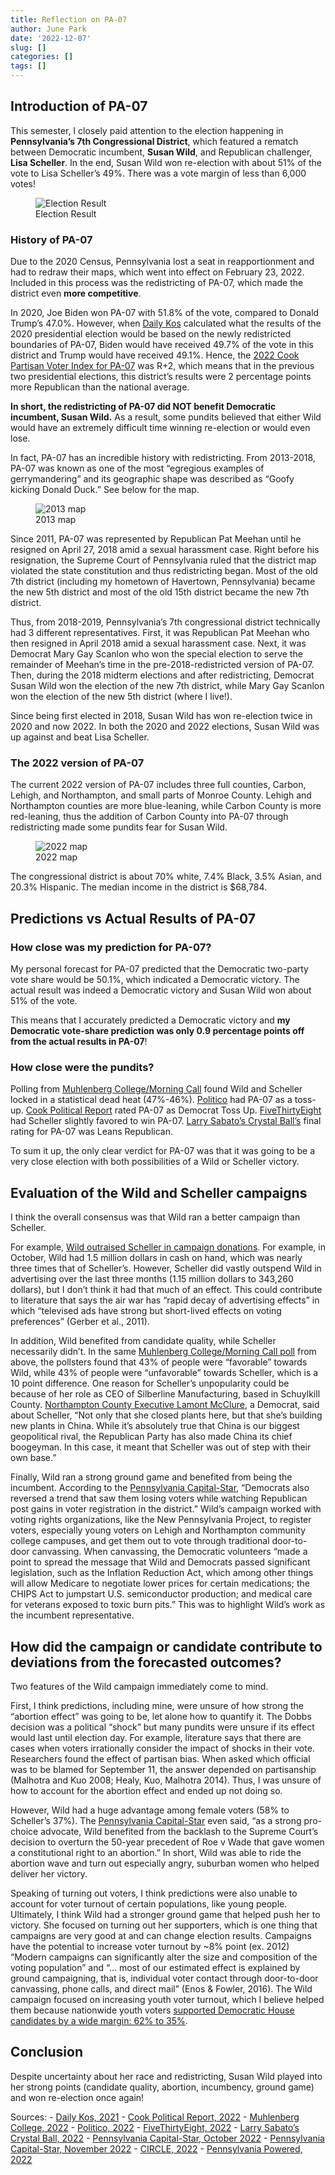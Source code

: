 ```yaml
---
title: Reflection on PA-07
author: June Park
date: '2022-12-07'
slug: []
categories: []
tags: []
---
```


## Introduction of PA-07
This semester, I closely paid attention to the election happening in **Pennsylvania’s 7th Congressional District**, which featured a rematch between Democratic incumbent, **Susan Wild**, and Republican challenger, **Lisa Scheller**. In the end, Susan Wild won re-election with about 51% of the vote to Lisa Scheller’s 49%. There was a vote margin of less than 6,000 votes! 

![Election Result](Susan Wild Victory.png)

### History of PA-07
Due to the 2020 Census, Pennsylvania lost a seat in reapportionment and had to redraw their maps, which went into effect on February 23, 2022. Included in this process was the redistricting of PA-07, which made the district even **more competitive**.  

In 2020, Joe Biden won PA-07 with 51.8% of the vote, compared to Donald Trump’s 47.0%. However, when [Daily Kos](https://www.dailykos.com/stories/2021/9/29/2055001/-Daily-Kos-Elections-2020-presidential-results-by-congressional-district-for-new-and-old-districts) calculated what the results of the 2020 presidential election would be based on the newly redistricted boundaries of PA-07, Biden would have received 49.7% of the vote in this district and Trump would have received 49.1%. Hence, the [2022 Cook Partisan Voter Index for PA-07](https://www.cookpolitical.com/cook-pvi/2022-partisan-voting-index) was R+2, which means that in the previous two presidential elections, this district’s results were 2 percentage points more Republican than the national average. 

**In short, the redistricting of PA-07 did NOT benefit Democratic incumbent, Susan Wild.** As a result, some pundits believed that either Wild would have an extremely difficult time winning re-election or would even lose. 

In fact, PA-07 has an incredible history with redistricting. From 2013-2018, PA-07 was known as one of the most “egregious examples of gerrymandering” and its geographic shape was described as “Goofy kicking Donald Duck.” See below for the map.

![2013 map](2013 version.jpg)

Since 2011, PA-07 was represented by Republican Pat Meehan until he resigned on April 27, 2018 amid a sexual harassment case. Right before his resignation, the Supreme Court of Pennsylvania ruled that the district map violated the state constitution and thus redistricting began. Most of the old 7th district (including my hometown of Havertown, Pennsylvania) became the new 5th district and most of the old 15th district became the new 7th district. 

Thus, from 2018-2019, Pennsylvania’s 7th congressional district technically had 3 different representatives. First, it was Republican Pat Meehan who then resigned in April 2018 amid a sexual harassment case. Next, it was Democrat Mary Gay Scanlon who won the special election to serve the remainder of Meehan’s time in the pre-2018-redistricted version of PA-07. Then, during the 2018 midterm elections and after redistricting, Democrat Susan Wild won the election of the new 7th district, while Mary Gay Scanlon won the election of the new 5th district (where I live!). 

Since being first elected in 2018, Susan Wild has won re-election twice in 2020 and now 2022. In both the 2020 and 2022 elections, Susan Wild was up against and beat Lisa Scheller. 

### The 2022 version of PA-07
The current 2022 version of PA-07 includes three full counties, Carbon, Lehigh, and Northampton, and small parts of Monroe County. Lehigh and Northampton counties are more blue-leaning, while Carbon County is more red-leaning, thus the addition of Carbon County into PA-07 through redistricting made some pundits fear for Susan Wild. 

![2022 map](2022 version.png)

The congressional district is about 70% white, 7.4% Black, 3.5% Asian, and 20.3% Hispanic. The median income in the district is $68,784. 

## Predictions vs Actual Results of PA-07
### How close was my prediction for PA-07?
My personal forecast for PA-07 predicted that the Democratic two-party vote share would be 50.1%, which indicated a Democratic victory. The actual result was indeed a Democratic victory and Susan Wild won about 51% of the vote.

This means that I accurately predicted a Democratic victory and **my Democratic vote-share prediction was only 0.9 percentage points off from the actual results in PA-07**!

### How close were the pundits?
Polling from [Muhlenberg College/Morning Call](https://www.muhlenberg.edu/aboutus/polling/politicselectionssurveys/archivedpolls/2022-pennsylvania7thdistrictpoll/) found Wild and Scheller locked in a statistical dead heat (47%-46%). [Politico](https://www.politico.com/2022-election/race-forecasts-ratings-and-predictions/pennsylvania/house/district-07/) had PA-07 as a toss-up. [Cook Political Report](https://www.cookpolitical.com/ratings/house-race-ratings) rated PA-07 as Democrat Toss Up. [FiveThirtyEight](https://projects.fivethirtyeight.com/2022-election-forecast/house/pennsylvania/7/) had Scheller slightly favored to win PA-07. [Larry Sabato’s Crystal Ball’s](https://centerforpolitics.org/crystalball/articles/final-ratings-for-the-2022-election/) final rating for PA-07 was Leans Republican. 

To sum it up, the only clear verdict for PA-07 was that it was going to be a very close election with both possibilities of a Wild or Scheller victory. 

## Evaluation of the Wild and Scheller campaigns
I think the overall consensus was that Wild ran a better campaign than Scheller. 

For example, [Wild outraised Scheller in campaign donations](https://www.penncapital-star.com/election-2022/in-the-lehigh-valleys-7th-district-democrat-wild-rakes-in-cash-republican-scheller-spends-on-ads/). For example, in October, Wild had 1.5 million dollars in cash on hand, which was nearly three times that of Scheller’s. However, Scheller did vastly outspend Wild in advertising over the last three months (1.15 million dollars to 343,260 dollars), but I don’t think it had that much of an effect. This could contribute to literature that says the air war has “rapid decay of advertising effects” in which “televised ads have strong but short-lived effects on voting preferences” (Gerber et al., 2011).

In addition, Wild benefited from candidate quality, while Scheller necessarily didn’t. In the same [Muhlenberg College/Morning Call poll](https://www.muhlenberg.edu/aboutus/polling/politicselectionssurveys/archivedpolls/2022-pennsylvania7thdistrictpoll/) from above, the pollsters found that 43% of people were “favorable” towards Wild, while 43% of people were “unfavorable” towards Scheller, which is a 10 point difference. One reason for Scheller’s unpopularity could be because of her role as CEO of Silberline Manufacturing, based in Schuylkill County. [Northampton County Executive Lamont McClure](https://www.penncapital-star.com/campaigns-elections/once-on-the-bubble-how-democratic-u-s-rep-susan-wild-won-re-election/), a Democrat, said about Scheller, “Not only that she closed plants here, but that she’s building new plants in China. While it’s absolutely true that China is our biggest geopolitical rival, the Republican Party has also made China its chief boogeyman. In this case, it meant that Scheller was out of step with their own base.”

Finally, Wild ran a strong ground game and benefited from being the incumbent. According to the [Pennsylvania Capital-Star](https://www.penncapital-star.com/campaigns-elections/once-on-the-bubble-how-democratic-u-s-rep-susan-wild-won-re-election/), “Democrats also reversed a trend that saw them losing voters while watching Republican post gains in voter registration in the district.” Wild’s campaign worked with voting rights organizations, like the New Pennsylvania Project, to register voters, especially young voters on Lehigh and Northampton community college campuses, and get them out to vote through traditional door-to-door canvassing. When canvassing, the Democratic volunteers “made a point to spread the message that Wild and Democrats passed significant legislation, such as the Inflation Reduction Act, which among other things will allow Medicare to negotiate lower prices for certain medications; the CHIPS Act to jumpstart U.S. semiconductor production; and medical care for veterans exposed to toxic burn pits.” This was to highlight Wild’s work as the incumbent representative. 

## How did the campaign or candidate contribute to deviations from the forecasted outcomes?
Two features of the Wild campaign immediately come to mind. 

First, I think predictions, including mine, were unsure of how strong the “abortion effect” was going to be, let alone how to quantify it. The Dobbs decision was a political “shock” but many pundits were unsure if its effect would last until election day. For example, literature says that there are cases when voters irrationally consider the impact of shocks in their vote. Researchers found the effect of partisan bias. When asked which official was to be blamed for September 11, the answer depended on partisanship (Malhotra and Kuo 2008; Healy, Kuo, Malhotra 2014). Thus, I was unsure of how to account for the abortion effect and ended up not doing so. 

However, Wild had a huge advantage among female voters (58% to Scheller’s 37%). The [Pennsylvania Capital-Star](https://www.penncapital-star.com/campaigns-elections/once-on-the-bubble-how-democratic-u-s-rep-susan-wild-won-re-election/) even said, “as a strong pro-choice advocate, Wild benefited from the backlash to the Supreme Court’s decision to overturn the 50-year precedent of Roe v Wade that gave women a constitutional right to an abortion.” In short, Wild was able to ride the abortion wave and turn out especially angry, suburban women who helped deliver her victory.

Speaking of turning out voters, I think predictions were also unable to account for voter turnout of certain populations, like young people. Ultimately, I think Wild had a stronger ground game that helped push her to victory. She focused on turning out her supporters, which is one thing that campaigns are very good at and can change election results. Campaigns have the potential to increase voter turnout by ~8% point (ex. 2012) “Modern campaigns can significantly alter the size and composition of the voting population” and “... most of our estimated effect is explained by ground campaigning, that is, individual voter contact through door-to-door canvassing, phone calls, and direct mail” (Enos & Fowler, 2016). The Wild campaign focused on increasing youth voter turnout, which I believe helped them because nationwide youth voters [supported Democratic House candidates by a wide margin: 62% to 35%](https://circle.tufts.edu/latest-research/millions-youth-cast-ballots-decide-key-2022-races). 

## Conclusion
Despite uncertainty about her race and redistricting, Susan Wild played into her strong points (candidate quality, abortion, incumbency, ground game) and won re-election once again! 

Sources:
- [Daily Kos, 2021](https://www.dailykos.com/stories/2021/9/29/2055001/-Daily-Kos-Elections-2020-presidential-results-by-congressional-district-for-new-and-old-districts)
- [Cook Political Report, 2022](https://www.cookpolitical.com/cook-pvi/2022-partisan-voting-index)
- [Muhlenberg College, 2022](https://www.muhlenberg.edu/aboutus/polling/politicselectionssurveys/archivedpolls/2022-pennsylvania7thdistrictpoll/)
- [Politico, 2022](https://www.politico.com/2022-election/race-forecasts-ratings-and-predictions/pennsylvania/house/district-07/)
- [FiveThirtyEight, 2022](https://projects.fivethirtyeight.com/2022-election-forecast/house/pennsylvania/7/)
- [Larry Sabato’s Crystal Ball, 2022](https://centerforpolitics.org/crystalball/articles/final-ratings-for-the-2022-election/)
- [Pennsylvania Capital-Star, October 2022](https://www.penncapital-star.com/election-2022/in-the-lehigh-valleys-7th-district-democrat-wild-rakes-in-cash-republican-scheller-spends-on-ads/)
- [Pennsylvania Capital-Star, November 2022](https://www.penncapital-star.com/campaigns-elections/once-on-the-bubble-how-democratic-u-s-rep-susan-wild-won-re-election/)
- [CIRCLE, 2022](https://circle.tufts.edu/latest-research/millions-youth-cast-ballots-decide-key-2022-races)
- [Pennsylvania Powered, 2022](https://capitolconnect.substack.com/p/pa-7-postmortem?sd=pf)


